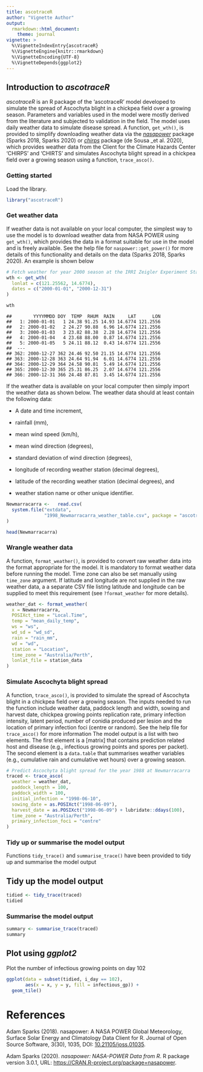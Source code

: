 ```yaml
---
title: ascotraceR
author: "Vignette Author" 
output:
  rmarkdown::html_document:
    theme: journal
vignette: >
  %\VignetteIndexEntry{ascotraceR}
  %\VignetteEngine{knitr::rmarkdown}
  %\VignetteEncoding{UTF-8}
  %\VignetteDepends{ggplot2}
---
```





## Introduction to _ascotraceR_

_ascotraceR_ is an R package of the 'ascotraceR' model developed to simulate the spread of Ascochyta blight in a chickpea field over a growing season. Parameters and variables used in the model were mostly derived from the literature and subjected to validation in the field.
The model uses daily weather data to simulate disease spread.
A function, `get_wth()`, is provided to simplify downloading weather data via the [_nasapower_](https://cran.r-project.org/package=nasapower) package (Sparks 2018, Sparks 2020) or [_chirps_](https://docs.ropensci.org/chirps/) package (de Sousa _et al. 2020), which provides weather data from the Client for the Climate Hazards Center 'CHIRPS' and 'CHIRTS' and simulates Ascochyta blight spread in a chickpea field over a growing season using a function, `trace_asco()`.

### Getting started

Load the library.


```r
library("ascotraceR")
```

### Get weather data

If weather data is not available on your local computer, the simplest way to use the model is to download weather data from NASA POWER using `get_wth()`, which provides the data in a format suitable for use in the model and is freely available.
See the help file for `naspower::get_power()` for more details of this functionality and details on the data (Sparks 2018, Sparks 2020). An example is shown below


```r
# Fetch weather for year 2000 season at the IRRI Zeigler Experiment Station
wth <- get_wth(
  lonlat = c(121.25562, 14.6774),
  dates = c("2000-01-01", "2000-12-31")
)

wth
```

```
##        YYYYMMDD DOY  TEMP  RHUM  RAIN     LAT      LON
##   1: 2000-01-01   1 24.38 91.25 14.93 14.6774 121.2556
##   2: 2000-01-02   2 24.27 90.88  6.96 14.6774 121.2556
##   3: 2000-01-03   3 23.82 88.38  2.28 14.6774 121.2556
##   4: 2000-01-04   4 23.68 88.00  0.87 14.6774 121.2556
##   5: 2000-01-05   5 24.11 88.12  0.43 14.6774 121.2556
##  ---                                                  
## 362: 2000-12-27 362 24.46 92.50 21.15 14.6774 121.2556
## 363: 2000-12-28 363 24.64 91.94  6.01 14.6774 121.2556
## 364: 2000-12-29 364 24.58 90.81  5.49 14.6774 121.2556
## 365: 2000-12-30 365 25.31 86.25  2.07 14.6774 121.2556
## 366: 2000-12-31 366 24.48 87.81  3.45 14.6774 121.2556
```

If the weather data is available on your local computer then simply import the weather data as shown below. The weather data should at least contain the following data:

 - A date and time increment,

 - rainfall (mm),

 - mean wind speed (km/h),

 - mean wind direction (degrees),

 - standard deviation of wind direction (degrees),

 - longitude of recording weather station (decimal degrees),

 - latitude of the recording weather station (decimal degrees), and

 - weather station name or other unique identifier.


```r
Newmarracarra <-   read.csv(
  system.file("extdata",
              "1998_Newmarracarra_weather_table.csv", package = "ascotraceR")
)

head(Newmarracarra)
```


### Wrangle weather data 

A function, `format_weather()`, is provided to convert raw weather data into the format appropriate for the model. It is mandatory to format weather data before running the model.
Time zone can also be set manually using `time_zone` argument.
If latitude and longitude are not supplied in the raw weather data, a a separate CSV file listing latitude and longitude can be supplied to meet this requirement (see `?format_weather` for more details).


```r
weather_dat <- format_weather(
  x = Newmarracarra,
  POSIXct_time = "Local.Time",
  temp = "mean_daily_temp",
  ws = "ws",
  wd_sd = "wd_sd",
  rain = "rain_mm",
  wd = "wd",
  station = "Location",
  time_zone = "Australia/Perth",
  lonlat_file = station_data
)
```


### Simulate Ascochyta blight spread

A function, `trace_asco()`, is provided to simulate the spread of Ascochyta blight in a chickpea field over a growing season. The inputs needed to run the function include weather data, paddock length and width, sowing and harvest date, chickpea growing points replication rate, primary infection intensity, latent period, number of conidia produced per lesion and the location of primary infection foci (centre or random). See the help file for `trace_asco()` for more information
The model output is a list with two elements. The first element is a [matrix] that contains prediction related host and disease (e.g., infectious growing points and spores per packet). The second element is a `data.table` that summarises weather variables (e.g., cumulative rain and cumulative wet hours) over a growing season.  


```r
# Predict Ascochyta blight spread for the year 1988 at Newmarracarra
traced <- trace_asco(
  weather = weather_dat,
  paddock_length = 100,
  paddock_width = 100,
  initial_infection = "1998-06-10",
  sowing_date = as.POSIXct("1998-06-09"),
  harvest_date = as.POSIXct("1998-06-09") + lubridate::ddays(100),
  time_zone = "Australia/Perth",
  primary_infection_foci = "centre"
)

```


### Tidy up or summarise the model output

Functions `tidy_trace()` and `summarise_trace()` have been provided to tidy up and summarise the model output

## Tidy up the model output 

```r
tidied <- tidy_trace(traced)
tidied
```


### Summarise the model output

```r
summary <- summarise_trace(traced) 
summary
```

## Plot using _ggplot2_

Plot the number of infectious growing points on day 102
```r
ggplot(data = subset(tidied, i_day == 102),
       aes(x = x, y = y, fill = infectious_gp)) +
  geom_tile()
```


# References

Adam Sparks (2018). nasapower: A NASA POWER Global Meteorology, Surface Solar Energy and Climatology Data
Client for R. Journal of Open Source Software, 3(30), 1035, DOI: [10.21105/joss.01035](https://doi.org/10.21105/joss.01035).

Adam Sparks (2020). _nasapower: NASA-POWER Data from R_. R package version 3.0.1, URL: <https://CRAN.R-project.org/package=nasapower>.
